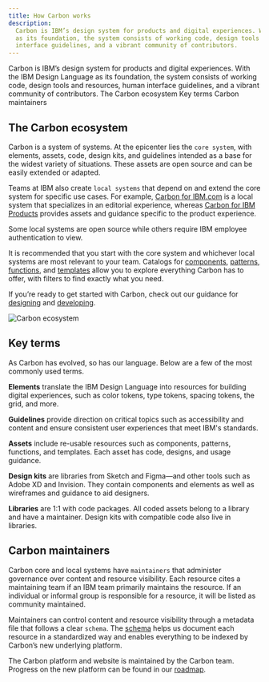 ```yaml
---
title: How Carbon works
description:
  Carbon is IBM’s design system for products and digital experiences. With the IBM Design Language
  as its foundation, the system consists of working code, design tools and resources, human
  interface guidelines, and a vibrant community of contributors.
---
```



<PageDescription>
  Carbon is IBM’s design system for products and digital experiences. With the IBM Design Language
  as its foundation, the system consists of working code, design tools and resources, human
  interface guidelines, and a vibrant community of contributors.
</PageDescription>

<AnchorLinks>
  <AnchorLink>The Carbon ecosystem</AnchorLink>
  <AnchorLink>Key terms</AnchorLink>
  <AnchorLink>Carbon maintainers</AnchorLink>
</AnchorLinks>

## The Carbon ecosystem

Carbon is a system of systems. At the epicenter lies the `core system`, with elements, assets, code,
design kits, and guidelines intended as a base for the widest variety of situations. These assets
are open source and can be easily extended or adapted.

Teams at IBM also create `local systems` that depend on and extend the core system for specific use
cases. For example, [Carbon for IBM.com](https://www.ibm.com/standards/carbon/) is a local system
that specializes in an editorial experience, whereas
[Carbon for IBM Products](https://pages.github.ibm.com/cdai-design/pal/) provides assets and
guidance specific to the product experience.

Some local systems are open source while others require IBM employee authentication to view.

It is recommended that you start with the core system and whichever local systems are most relevant
to your team. Catalogs for [components](/assets/components), [patterns](/assets/patterns),
[functions](/assets/functions), and [templates](/assets/templates) allow you to explore everything
Carbon has to offer, with filters to find exactly what you need.

If you’re ready to get started with Carbon, check out our guidance for
[designing](/designing/get-started) and [developing](/developing).

![Carbon ecosystem](/about-carbon/ecosystem.png)

## Key terms

As Carbon has evolved, so has our language. Below are a few of the most commonly used terms.

**Elements** translate the IBM Design Language into resources for building digital experiences, such
as color tokens, type tokens, spacing tokens, the grid, and more.

**Guidelines** provide direction on critical topics such as accessibility and content and ensure
consistent user experiences that meet IBM's standards.

**Assets** include re-usable resources such as components, patterns, functions, and templates. Each
asset has code, designs, and usage guidance.

**Design kits** are libraries from Sketch and Figma—and other tools such as Adobe XD and Invision.
They contain components and elements as well as wireframes and guidance to aid designers.

**Libraries** are 1:1 with code packages. All coded assets belong to a library and have a
maintainer. Design kits with compatible code also live in libraries.

## Carbon maintainers

Carbon core and local systems have `maintainers` that administer governance over content and
resource visibility. Each resource cites a maintaining team if an IBM team primarily maintains the
resource. If an individual or informal group is responsible for a resource, it will be listed as
community maintained.

Maintainers can control content and resource visibility through a metadata file that follows a clear
`schema`. The [schema](/contributing/schema) helps us document each resource in a standardized way
and enables everything to be indexed by Carbon’s new underlying platform.

The Carbon platform and website is maintained by the Carbon team. Progress on the new platform can
be found in our [roadmap](/about-carbon/platform-roadmap).
